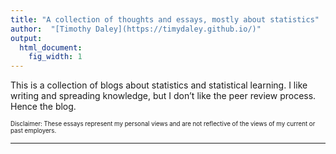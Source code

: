 ```yaml
---
title: "A collection of thoughts and essays, mostly about statistics"
author:  "[Timothy Daley](https://timydaley.github.io/)"
output:
  html_document:
    fig_width: 1
---
```



This is a collection of blogs about statistics and statistical learning.  I like writing and spreading knowledge, but I don't like the peer review process. Hence the blog. 


<sub><sup> Disclaimer: These essays represent my personal views and are not reflective of the views of my current or past employers. </sup></sub>

----

